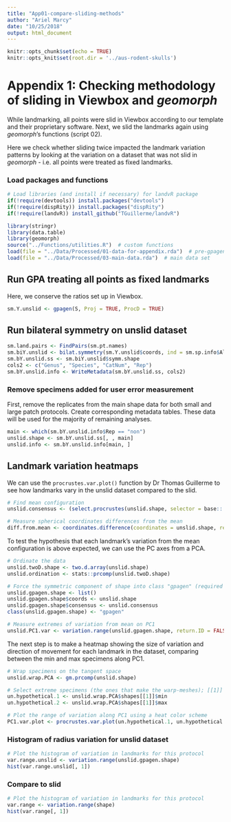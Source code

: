 ```yaml
---
title: "App01-compare-sliding-methods"
author: "Ariel Marcy"
date: "10/25/2018"
output: html_document
---
```


```r
knitr::opts_chunk$set(echo = TRUE)
knitr::opts_knit$set(root.dir = '../aus-rodent-skulls')
```

# Appendix 1: Checking methodology of sliding in Viewbox and _geomorph_
While landmarking, all points were slid in Viewbox according to our template and their proprietary software. Next, we slid the landmarks again using _geomorph_'s functions (script 02). 

Here we check whether sliding twice impacted the landmark variation patterns by looking at the variation on a dataset that was not slid in _geomorph_ - i.e. all points were treated as fixed landmarks. 

### Load packages and functions
```r
# Load libraries (and install if necessary) for landvR package
if(!require(devtools)) install.packages("devtools")
if(!require(dispRity)) install.packages("dispRity")
if(!require(landvR)) install_github("TGuillerme/landvR")

library(stringr)
library(data.table)
library(geomorph)
source("../Functions/utilities.R")  # custom functions
load(file = "../Data/Processed/01-data-for-appendix.rda")  # pre-gpagen() shape data from script 01, to be re-slid in this script
load(file = "../Data/Processed/03-main-data.rda")  # main data set
```

## Run GPA treating all points as fixed landmarks
Here, we conserve the ratios set up in Viewbox. 
```r
sm.Y.unslid <- gpagen(S, Proj = TRUE, ProcD = TRUE)
```

## Run bilateral symmetry on unslid dataset
```r
sm.land.pairs <- FindPairs(sm.pt.names)
sm.biY.unslid <- bilat.symmetry(sm.Y.unslid$coords, ind = sm.sp.info$All, object.sym = T, replicate = NULL, side = NULL, land.pairs = sm.land.pairs)
sm.bY.unslid.ss <- sm.biY.unslid$symm.shape
cols2 <- c("Genus", "Species", "CatNum", "Rep")
sm.bY.unslid.info <- WriteMetadata(sm.bY.unslid.ss, cols2)
```

### Remove specimens added for user error measurement
First, remove the replicates from the main shape data for both small and large patch protocols. Create corresponding metadata tables. These data will be used for the majority of remaining analyses.
```r
main <- which(sm.bY.unslid.info$Rep == "non")
unslid.shape <- sm.bY.unslid.ss[, , main]
unslid.info <- sm.bY.unslid.info[main, ]
```

## Landmark variation heatmaps
We can use the `procrustes.var.plot()` function by Dr Thomas Guillerme to see how landmarks vary in the unslid dataset compared to the slid.
```r
# Find mean configuration
unslid.consensus <- (select.procrustes(unslid.shape, selector = base:: mean))[[1]]

# Measure spherical coordinates differences from the mean
diff.from.mean <- coordinates.difference(coordinates = unslid.shape, reference = unslid.consensus, type = "spherical")
```

To test the hypothesis that each landmark's variation from the mean configuration is above expected, we can use the PC axes from a PCA.
```r
# Ordinate the data
unslid.twoD.shape <- two.d.array(unslid.shape)
unslid.ordination <- stats::prcomp(unslid.twoD.shape)

# Force the symmetric component of shape into class "gpagen" (required for variation.range)
unslid.gpagen.shape <- list()
unslid.gpagen.shape$coords <- unslid.shape
unslid.gpagen.shape$consensus <- unslid.consensus
class(unslid.gpagen.shape) <- "gpagen"

# Measure extremes of variation from mean on PC1
unslid.PC1.var <- variation.range(unslid.gpagen.shape, return.ID = FALSE, axis = 1, ordination = unslid.ordination, type = "spherical")
```

The next step is to make a heatmap showing the size of variation and direction of movement for each landmark in the dataset, comparing between the min and max specimens along PC1.
```r
# Wrap specimens on the tangent space
unslid.wrap.PCA <- gm.prcomp(unslid.shape)

# Select extreme specimens (the ones that make the warp-meshes); [[1]] is for PC1
un.hypothetical.1 <- unslid.wrap.PCA$shapes[[1]]$min
un.hypothetical.2 <- unslid.wrap.PCA$shapes[[1]]$max

# Plot the range of variation along PC1 using a heat color scheme
PC1.var.plot <- procrustes.var.plot(un.hypothetical.1, un.hypothetical.2, col = heat.colors, col.val = unslid.PC1.var[, "radius"], labels = F)
```

### Histogram of radius variation for unslid dataset
```r
# Plot the histogram of variation in landmarks for this protocol
var.range.unslid <- variation.range(unslid.gpagen.shape)
hist(var.range.unslid[, 1])
```

### Compare to slid 
```r
# Plot the histogram of variation in landmarks for this protocol
var.range <- variation.range(shape)
hist(var.range[, 1])
```